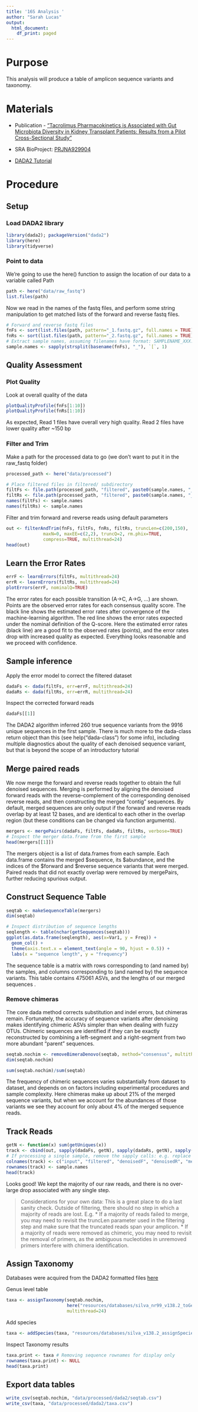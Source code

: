 ```yaml
---
title: '16S Analysis '
author: "Sarah Lucas"
output:
  html_document:
    df_print: paged
---
```


# Purpose

This analysis will produce a table of amplicon sequence variants and taxonomy.

# Materials
* Publication - ["Tacrolimus Pharmacokinetics is Associated with Gut Microbiota Diversity in Kidney Transplant Patients: Results from a Pilot Cross-Sectional Study"](https://ascpt.onlinelibrary.wiley.com/doi/10.1002/cpt.3077)

* SRA BioProject: [PRJNA929904](https://www.ncbi.nlm.nih.gov/Traces/study/?acc=PRJNA929904&o=acc_s%3Aa)

* [DADA2 Tutorial](https://benjjneb.github.io/dada2/tutorial.html)

# Procedure

## Setup

### Load DADA2 library

```r
library(dada2); packageVersion("dada2")
library(here)
library(tidyverse)
```

### Point to data

We're going to use the here() function to assign the location of our data to a variable called Path
```r
path <- here("data/raw_fastq")
list.files(path)
```

Now we read in the names of the fastq files, and perform some string manipulation to get matched lists of the forward and reverse fastq files.

```r
# Forward and reverse fastq files
fnFs <- sort(list.files(path, pattern="_1.fastq.gz", full.names = TRUE))
fnRs <- sort(list.files(path, pattern="_2.fastq.gz", full.names = TRUE))
# Extract sample names, assuming filenames have format: SAMPLENAME_XXX.fastq
sample.names <- sapply(strsplit(basename(fnFs), "_"), `[`, 1)
```

## Quality Assessment

### Plot Quality

Look at overall quality of the data

```r
plotQualityProfile(fnFs[1:10])
plotQualityProfile(fnRs[1:10])
```
As expected, Read 1 files have overall very high quality. Read 2 files have lower quality after ~150 bp


### Filter and Trim

Make a path for the processed data to go (we don't want to put it in the raw_fastq folder)
```r
processed_path <- here("data/processed")

# Place filtered files in filtered/ subdirectory
filtFs <- file.path(processed_path, "filtered", paste0(sample.names, "_F_filt.fastq.gz"))
filtRs <- file.path(processed_path, "filtered", paste0(sample.names, "_R_filt.fastq.gz"))
names(filtFs) <- sample.names
names(filtRs) <- sample.names
```

Filter and trim forward and reverse reads using default parameters
```r
out <- filterAndTrim(fnFs, filtFs, fnRs, filtRs, truncLen=c(200,150),
              maxN=0, maxEE=c(2,2), truncQ=2, rm.phix=TRUE,
              compress=TRUE, multithread=24)
head(out)
```
## Learn the Error Rates
```r
errF <- learnErrors(filtFs, multithread=24)
errR <- learnErrors(filtRs, multithread=24)
plotErrors(errF, nominalQ=TRUE)
```

The error rates for each possible transition (A→C, A→G, …) are shown. Points are the observed error rates for each consensus quality score. The black line shows the estimated error rates after convergence of the machine-learning algorithm. The red line shows the error rates expected under the nominal definition of the Q-score. Here the estimated error rates (black line) are a good fit to the observed rates (points), and the error rates drop with increased quality as expected. Everything looks reasonable and we proceed with confidence.


## Sample inference
Apply the error model to correct the filtered dataset
```r
dadaFs <- dada(filtFs, err=errF, multithread=24)
dadaRs <- dada(filtRs, err=errR, multithread=24)
```

Inspect the corrected forward reads
```r
dadaFs[[1]]
```
The DADA2 algorithm inferred 260 true sequence variants from the 9916 unique sequences in the first sample. There is much more to the dada-class return object than this (see help("dada-class") for some info), including multiple diagnostics about the quality of each denoised sequence variant, but that is beyond the scope of an introductory tutorial


## Merge paired reads

We now merge the forward and reverse reads together to obtain the full denoised sequences. Merging is performed by aligning the denoised forward reads with the reverse-complement of the corresponding denoised reverse reads, and then constructing the merged “contig” sequences. By default, merged sequences are only output if the forward and reverse reads overlap by at least 12 bases, and are identical to each other in the overlap region (but these conditions can be changed via function arguments).

```r
mergers <- mergePairs(dadaFs, filtFs, dadaRs, filtRs, verbose=TRUE)
# Inspect the merger data.frame from the first sample
head(mergers[[1]])
```
The mergers object is a list of data.frames from each sample. Each data.frame contains the merged $sequence, its $abundance, and the indices of the $forward and $reverse sequence variants that were merged. Paired reads that did not exactly overlap were removed by mergePairs, further reducing spurious output.

## Construct Sequence Table

```r
seqtab <- makeSequenceTable(mergers)
dim(seqtab)
```

```r
# Inspect distribution of sequence lengths
seqlength <- table(nchar(getSequences(seqtab)))
ggplot(as.data.frame(seqlength), aes(x=Var1, y = Freq)) +
  geom_col() +
  theme(axis.text.x = element_text(angle = 90, hjust = 0.5)) +
  labs(x = "sequence length", y = "frequency")
```
The sequence table is a matrix with rows corresponding to (and named by) the samples, and columns corresponding to (and named by) the sequence variants. This table contains 475061 ASVs, and the lengths of our merged sequences .

### Remove chimeras

The core dada method corrects substitution and indel errors, but chimeras remain. Fortunately, the accuracy of sequence variants after denoising makes identifying chimeric ASVs simpler than when dealing with fuzzy OTUs. Chimeric sequences are identified if they can be exactly reconstructed by combining a left-segment and a right-segment from two more abundant “parent” sequences.

```r
seqtab.nochim <- removeBimeraDenovo(seqtab, method="consensus", multithread=24, verbose=TRUE)
dim(seqtab.nochim)
```

```r
sum(seqtab.nochim)/sum(seqtab)
```

The frequency of chimeric sequences varies substantially from dataset to dataset, and depends on on factors including experimental procedures and sample complexity. Here chimeras make up about 21% of the merged sequence variants, but when we account for the abundances of those variants we see they account for only about 4% of the merged sequence reads.


## Track Reads

```r
getN <- function(x) sum(getUniques(x))
track <- cbind(out, sapply(dadaFs, getN), sapply(dadaRs, getN), sapply(mergers, getN), rowSums(seqtab.nochim))
# If processing a single sample, remove the sapply calls: e.g. replace sapply(dadaFs, getN) with getN(dadaFs)
colnames(track) <- c("input", "filtered", "denoisedF", "denoisedR", "merged", "nonchim")
rownames(track) <- sample.names
head(track)
```

Looks good! We kept the majority of our raw reads, and there is no over-large drop associated with any single step.

> Considerations for your own data: This is a great place to do a last sanity check. Outside of filtering, there should no step in which a majority of reads are lost. E.g.
  * If a majority of reads failed to merge, you may need to revisit the truncLen parameter used in the filtering step and make sure that the truncated reads span your amplicon. 
  * If a majority of reads were removed as chimeric, you may need to revisit the removal of primers, as the ambiguous nucleotides in unremoved primers interfere with chimera identification.
 

## Assign Taxonomy

Databases were acquired from the DADA2 formatted files [here](https://zenodo.org/records/14169026)

Genus level table
```r
taxa <- assignTaxonomy(seqtab.nochim, 
                       here("resources/databases/silva_nr99_v138.2_toGenus_trainset.fa.gz"), 
                       multithread=24)
```

Add species
```r
taxa <- addSpecies(taxa, "resources/databases/silva_v138.2_assignSpecies.fa.gz")
```

Inspect Taxonomy results
```r
taxa.print <- taxa # Removing sequence rownames for display only
rownames(taxa.print) <- NULL
head(taxa.print)
```

## Export data tables

```r
write_csv(seqtab.nochim, "data/processed/dada2/seqtab.csv")
write_csv(taxa, "data/processed/dada2/taxa.csv")
```


